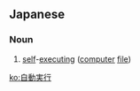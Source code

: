 ==Japanese==
{{ja-kanjitab|じ|どう|じつ|k3=じっ|こう|yomi=on}}

===Noun===
{{ja-noun|じどうじっこう}}
# [[self]]-[[executing]] ([[computer]] [[file]])

[[ko:自動実行]]